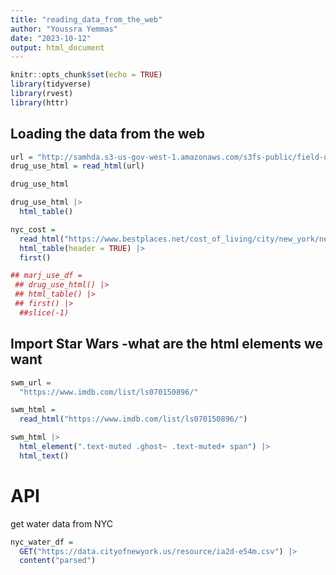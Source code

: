 ```yaml
---
title: "reading_data_from_the_web"
author: "Youssra Yemmas"
date: "2023-10-12"
output: html_document
---
```


```r
knitr::opts_chunk$set(echo = TRUE)
library(tidyverse)
library(rvest)
library(httr)

```

## Loading the data from the web
```r
url = "http://samhda.s3-us-gov-west-1.amazonaws.com/s3fs-public/field-uploads/2k15StateFiles/NSDUHsaeShortTermCHG2015.htm"
drug_use_html = read_html(url)

drug_use_html

drug_use_html |>
  html_table()


```

```r
nyc_cost = 
  read_html("https://www.bestplaces.net/cost_of_living/city/new_york/new_york") |>
  html_table(header = TRUE) |>
  first()
```

```r
## marj_use_df =
 ## drug_use_html() |>
 ## html_table() |>
 ## first() |>
  ##slice(-1)
```


## Import Star Wars -what are the html elements we want 
```r
swm_url =
  "https://www.imdb.com/list/ls070150896/"

swm_html = 
  read_html("https://www.imdb.com/list/ls070150896/")
```


```r
swm_html |>
  html_element(".text-muted .ghost~ .text-muted+ span") |>
  html_text()
```



# API

get water data from NYC
```r
nyc_water_df = 
  GET("https://data.cityofnewyork.us/resource/ia2d-e54m.csv") |>
  content("parsed")


```

